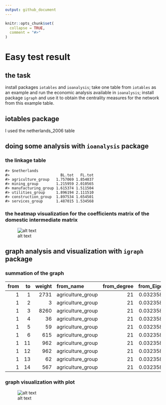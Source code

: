 ```yaml
---
output: github_document
---
```


<!-- README.md is generated from README.Rmd. Please edit that file -->

```r
knitr::opts_chunk$set(
  collapse = TRUE,
  comment = "#>"
)
```

# Easy test result

<!-- badges: start -->
<!-- badges: end -->

## the task
install packages `iotables` and `ioanalysis`; take one table from `iotables` as an example and run the economic analysis available in `ioanalysis`; install package `igraph` and use it to obtain the centrality measures for the network from this example table.


## iotables package
I used the netherlands_2006 table


## doing some analysis with `ioanalysis` package
### the linkage table
```
#> $netherlands
#>                       BL.tot   FL.tot
#> agriculture_group   1.757069 1.854037
#> mining_group        1.215959 2.010565
#> manufacturing_group 1.615374 1.511504
#> utilities_group     1.896194 2.111510
#> construction_group  1.897534 1.654501
#> services_group      1.487015 1.534568
```

### the heatmap visualization for the coefficients matrix of the domestic intermediate matrix
![alt text](README_files/Rplot.png)

## graph analysis and visualization with `igraph` package

### summation of the graph

<table>
<thead>
<tr>
<th style="text-align:right;">
from
</th>
<th style="text-align:right;">
to
</th>
<th style="text-align:right;">
weight
</th>
<th style="text-align:left;">
from_name
</th>
<th style="text-align:right;">
from_degree
</th>
<th style="text-align:right;">
from_Eigen
</th>
<th style="text-align:right;">
from_betweennes
</th>
<th style="text-align:left;">
to_name
</th>
<th style="text-align:right;">
to_degree
</th>
<th style="text-align:right;">
to_Eigen
</th>
<th style="text-align:right;">
to_betweennes
</th>
</tr>
</thead>
<tbody>
<tr>
<td style="text-align:right;">
1
</td>
<td style="text-align:right;">
1
</td>
<td style="text-align:right;">
2731
</td>
<td style="text-align:left;">
agriculture_group
</td>
<td style="text-align:right;">
21
</td>
<td style="text-align:right;">
0.0323583
</td>
<td style="text-align:right;">
31
</td>
<td style="text-align:left;">
agriculture_group
</td>
<td style="text-align:right;">
21
</td>
<td style="text-align:right;">
0.0323583
</td>
<td style="text-align:right;">
31
</td>
</tr>
<tr>
<td style="text-align:right;">
1
</td>
<td style="text-align:right;">
2
</td>
<td style="text-align:right;">
3
</td>
<td style="text-align:left;">
agriculture_group
</td>
<td style="text-align:right;">
21
</td>
<td style="text-align:right;">
0.0323583
</td>
<td style="text-align:right;">
31
</td>
<td style="text-align:left;">
mining_group
</td>
<td style="text-align:right;">
20
</td>
<td style="text-align:right;">
0.0090525
</td>
<td style="text-align:right;">
69
</td>
</tr>
<tr>
<td style="text-align:right;">
1
</td>
<td style="text-align:right;">
3
</td>
<td style="text-align:right;">
8260
</td>
<td style="text-align:left;">
agriculture_group
</td>
<td style="text-align:right;">
21
</td>
<td style="text-align:right;">
0.0323583
</td>
<td style="text-align:right;">
31
</td>
<td style="text-align:left;">
manufacturing_group
</td>
<td style="text-align:right;">
21
</td>
<td style="text-align:right;">
0.3339807
</td>
<td style="text-align:right;">
0
</td>
</tr>
<tr>
<td style="text-align:right;">
1
</td>
<td style="text-align:right;">
4
</td>
<td style="text-align:right;">
36
</td>
<td style="text-align:left;">
agriculture_group
</td>
<td style="text-align:right;">
21
</td>
<td style="text-align:right;">
0.0323583
</td>
<td style="text-align:right;">
31
</td>
<td style="text-align:left;">
utilities_group
</td>
<td style="text-align:right;">
21
</td>
<td style="text-align:right;">
0.0129047
</td>
<td style="text-align:right;">
26
</td>
</tr>
<tr>
<td style="text-align:right;">
1
</td>
<td style="text-align:right;">
5
</td>
<td style="text-align:right;">
59
</td>
<td style="text-align:left;">
agriculture_group
</td>
<td style="text-align:right;">
21
</td>
<td style="text-align:right;">
0.0323583
</td>
<td style="text-align:right;">
31
</td>
<td style="text-align:left;">
construction_group
</td>
<td style="text-align:right;">
21
</td>
<td style="text-align:right;">
0.1067068
</td>
<td style="text-align:right;">
7
</td>
</tr>
<tr>
<td style="text-align:right;">
1
</td>
<td style="text-align:right;">
6
</td>
<td style="text-align:right;">
615
</td>
<td style="text-align:left;">
agriculture_group
</td>
<td style="text-align:right;">
21
</td>
<td style="text-align:right;">
0.0323583
</td>
<td style="text-align:right;">
31
</td>
<td style="text-align:left;">
services_group
</td>
<td style="text-align:right;">
21
</td>
<td style="text-align:right;">
0.8639840
</td>
<td style="text-align:right;">
0
</td>
</tr>
<tr>
<td style="text-align:right;">
1
</td>
<td style="text-align:right;">
11
</td>
<td style="text-align:right;">
962
</td>
<td style="text-align:left;">
agriculture_group
</td>
<td style="text-align:right;">
21
</td>
<td style="text-align:right;">
0.0323583
</td>
<td style="text-align:right;">
31
</td>
<td style="text-align:left;">
final_consumption_private
</td>
<td style="text-align:right;">
8
</td>
<td style="text-align:right;">
1.0000000
</td>
<td style="text-align:right;">
0
</td>
</tr>
<tr>
<td style="text-align:right;">
1
</td>
<td style="text-align:right;">
12
</td>
<td style="text-align:right;">
962
</td>
<td style="text-align:left;">
agriculture_group
</td>
<td style="text-align:right;">
21
</td>
<td style="text-align:right;">
0.0323583
</td>
<td style="text-align:right;">
31
</td>
<td style="text-align:left;">
final_consumption_households
</td>
<td style="text-align:right;">
8
</td>
<td style="text-align:right;">
0.9790654
</td>
<td style="text-align:right;">
0
</td>
</tr>
<tr>
<td style="text-align:right;">
1
</td>
<td style="text-align:right;">
13
</td>
<td style="text-align:right;">
62
</td>
<td style="text-align:left;">
agriculture_group
</td>
<td style="text-align:right;">
21
</td>
<td style="text-align:right;">
0.0323583
</td>
<td style="text-align:right;">
31
</td>
<td style="text-align:left;">
final_consumption_government
</td>
<td style="text-align:right;">
7
</td>
<td style="text-align:right;">
0.6650729
</td>
<td style="text-align:right;">
0
</td>
</tr>
<tr>
<td style="text-align:right;">
1
</td>
<td style="text-align:right;">
14
</td>
<td style="text-align:right;">
567
</td>
<td style="text-align:left;">
agriculture_group
</td>
<td style="text-align:right;">
21
</td>
<td style="text-align:right;">
0.0323583
</td>
<td style="text-align:right;">
31
</td>
<td style="text-align:left;">
gross_fixed_capital_formation
</td>
<td style="text-align:right;">
8
</td>
<td style="text-align:right;">
0.1827973
</td>
<td style="text-align:right;">
0
</td>
</tr>
</tbody>
</table>


### graph visualization with plot
![alt text](README_files/Rplot01.png)
